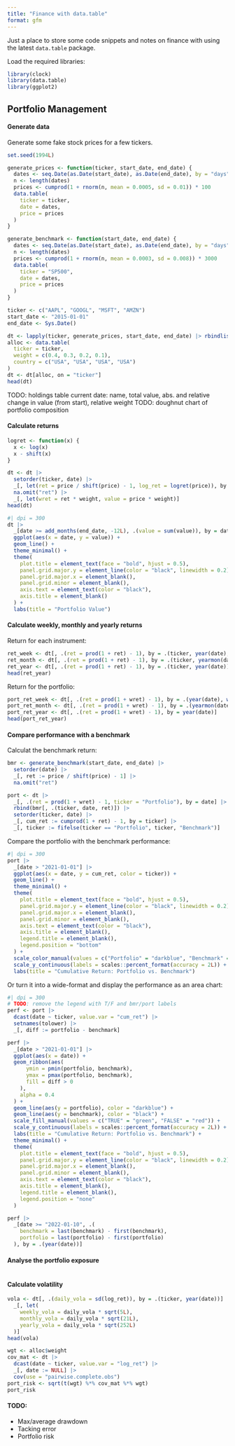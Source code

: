 ```yaml
---
title: "Finance with data.table"
format: gfm
---
```


Just a place to store some code snippets and notes on finance with
using the latest `data.table` package.

Load the required libraries:

```r
library(clock)
library(data.table)
library(ggplot2)
```

## Portfolio Management

#### Generate data

Generate some fake stock prices for a few tickers.

```r
set.seed(1994L)

generate_prices <- function(ticker, start_date, end_date) {
  dates <- seq.Date(as.Date(start_date), as.Date(end_date), by = "days")
  n <- length(dates)
  prices <- cumprod(1 + rnorm(n, mean = 0.0005, sd = 0.01)) * 100
  data.table(
    ticker = ticker,
    date = dates,
    price = prices
  )
}

generate_benchmark <- function(start_date, end_date) {
  dates <- seq.Date(as.Date(start_date), as.Date(end_date), by = "days")
  n <- length(dates)
  prices <- cumprod(1 + rnorm(n, mean = 0.0003, sd = 0.008)) * 3000
  data.table(
    ticker = "SP500",
    date = dates,
    price = prices
  )
}

ticker <- c("AAPL", "GOOGL", "MSFT", "AMZN")
start_date <- "2015-01-01"
end_date <- Sys.Date()

dt <- lapply(ticker, generate_prices, start_date, end_date) |> rbindlist()
alloc <- data.table(
  ticker = ticker,
  weight = c(0.4, 0.3, 0.2, 0.1),
  country = c("USA", "USA", "USA", "USA")
)
dt <- dt[alloc, on = "ticker"]
head(dt)
```

TODO: holdings table current date: name, total value, abs. and relative change in value (from start), relative weight
TODO: doughnut chart of portfolio composition

#### Calculate returns

```r
logret <- function(x) {
  x <- log(x)
  x - shift(x)
}

dt <- dt |>
  setorder(ticker, date) |>
  _[, let(ret = price / shift(price) - 1, log_ret = logret(price)), by = ticker] |>
  na.omit("ret") |>
  _[, let(wret = ret * weight, value = price * weight)]
head(dt)
```

```r
#| dpi = 300
dt |>
  _[date >= add_months(end_date, -12L), .(value = sum(value)), by = date] |>
  ggplot(aes(x = date, y = value)) +
  geom_line() +
  theme_minimal() +
  theme(
    plot.title = element_text(face = "bold", hjust = 0.5),
    panel.grid.major.y = element_line(color = "black", linewidth = 0.2),
    panel.grid.major.x = element_blank(),
    panel.grid.minor = element_blank(),
    axis.text = element_text(color = "black"),
    axis.title = element_blank()
  ) +
  labs(title = "Portfolio Value")
```

#### Calculate weekly, monthly and yearly returns

Return for each instrument:

```r
ret_week <- dt[, .(ret = prod(1 + ret) - 1), by = .(ticker, year(date), week(date))]
ret_month <- dt[, .(ret = prod(1 + ret) - 1), by = .(ticker, yearmon(date))]
ret_year <- dt[, .(ret = prod(1 + ret) - 1), by = .(ticker, year(date))]
head(ret_year)
```

Return for the portfolio:

```r
port_ret_week <- dt[, .(ret = prod(1 + wret) - 1), by = .(year(date), week(date))]
port_ret_month <- dt[, .(ret = prod(1 + wret) - 1), by = .(yearmon(date))]
port_ret_year <- dt[, .(ret = prod(1 + wret) - 1), by = year(date)]
head(port_ret_year)
```

#### Compare performance with a benchmark

Calculat the benchmark return:

```r
bmr <- generate_benchmark(start_date, end_date) |>
  setorder(date) |>
  _[, ret := price / shift(price) - 1] |>
  na.omit("ret")

port <- dt |>
  _[, .(ret = prod(1 + wret) - 1, ticker = "Portfolio"), by = date] |>
  rbind(bmr[, .(ticker, date, ret)]) |>
  setorder(ticker, date) |>
  _[, cum_ret := cumprod(1 + ret) - 1, by = ticker] |>
  _[, ticker := fifelse(ticker == "Portfolio", ticker, "Benchmark")]
```

Compare the portfolio with the benchmark performance:

```r
#| dpi = 300
port |>
  _[date > "2021-01-01"] |>
  ggplot(aes(x = date, y = cum_ret, color = ticker)) +
  geom_line() +
  theme_minimal() +
  theme(
    plot.title = element_text(face = "bold", hjust = 0.5),
    panel.grid.major.y = element_line(color = "black", linewidth = 0.2),
    panel.grid.major.x = element_blank(),
    panel.grid.minor = element_blank(),
    axis.text = element_text(color = "black"),
    axis.title = element_blank(),
    legend.title = element_blank(),
    legend.position = "bottom"
  ) +
  scale_color_manual(values = c("Portfolio" = "darkblue", "Benchmark" = "black")) +
  scale_y_continuous(labels = scales::percent_format(accuracy = 2L)) +
  labs(title = "Cumulative Return: Portfolio vs. Benchmark")
```

Or turn it into a wide-format and display the performance as an area chart:

```r
#| dpi = 300
# TODO: remove the legend with T/F and bmr/port labels
perf <- port |>
  dcast(date ~ ticker, value.var = "cum_ret") |>
  setnames(tolower) |>
  _[, diff := portfolio - benchmark]

perf |>
  _[date > "2021-01-01"] |>
  ggplot(aes(x = date)) +
  geom_ribbon(aes(
      ymin = pmin(portfolio, benchmark),
      ymax = pmax(portfolio, benchmark),
      fill = diff > 0
    ),
    alpha = 0.4
  ) +
  geom_line(aes(y = portfolio), color = "darkblue") +
  geom_line(aes(y = benchmark), color = "black") +
  scale_fill_manual(values = c("TRUE" = "green", "FALSE" = "red")) +
  scale_y_continuous(labels = scales::percent_format(accuracy = 2L)) +
  labs(title = "Cumulative Return: Portfolio vs. Benchmark") +
  theme_minimal() +
  theme(
    plot.title = element_text(face = "bold", hjust = 0.5),
    panel.grid.major.y = element_line(color = "black", linewidth = 0.2),
    panel.grid.major.x = element_blank(),
    panel.grid.minor = element_blank(),
    axis.text = element_text(color = "black"),
    axis.title = element_blank(),
    legend.title = element_blank(),
    legend.position = "none"
  )
```

```r
perf |>
  _[date >= "2022-01-10", .(
    benchmark = last(benchmark) - first(benchmark),
    portfolio = last(portfolio) - first(portfolio)
  ), by = .(year(date))]
```

#### Analyse the portfolio exposure

```r
```

#### Calculate volatility

```r
vola <- dt[, .(daily_vola = sd(log_ret)), by = .(ticker, year(date))] |>
  _[, let(
    weekly_vola = daily_vola * sqrt(5L),
    monthly_vola = daily_vola * sqrt(21L),
    yearly_vola = daily_vola * sqrt(252L)
  )]
head(vola)
```

```r
wgt <- alloc$weight
cov_mat <- dt |>
  dcast(date ~ ticker, value.var = "log_ret") |>
  _[, date := NULL] |>
  cov(use = "pairwise.complete.obs")
port_risk <- sqrt(t(wgt) %*% cov_mat %*% wgt)
port_risk
```

#### TODO:

- Max/average drawdown
- Tacking error
- Portfolio risk

